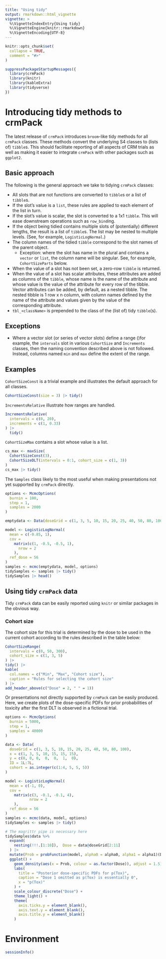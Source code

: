 ```yaml
---
title: "Using tidy"
output: rmarkdown::html_vignette
vignette: >
  %\VignetteIndexEntry{Using tidy}
  %\VignetteEngine{knitr::rmarkdown}
  %\VignetteEncoding{UTF-8}
---
```


```r
knitr::opts_chunk$set(
  collapse = TRUE,
  comment = "#>"
)
```

```r
suppressPackageStartupMessages({
  library(crmPack)
  library(knitr)
  library(kableExtra)
  library(tidyverse)
})
```

# Introducing tidy methods to crmPack
The latest release of `crmPack` introduces `broom`-like tidy methods for all `crmPack` classes.  These methods convert the underlying S4 classes to (lists of) `tibble`s.  This should facilitate reporting of all aspects of CRM trials as well as making it easier to integrate `crmPack` with other packages such as `ggplot2`.

## Basic approach
The following is the general approach we take to tidying `crmPack` classes:

* All slots that are not functions are converted to `tibble`s or a list of `tibble`s.
* If the slot's value is a `list`, these rules are applied to each element of the list in turn.
* If the slot's value is scalar, the slot is converted to a 1x1 `tibble`.  This will ease downstream operations such as `row_bind`ing.
* If the object being tidied contains multiple slots of (potentially) different lengths, the result is a list of `tibble`s.  The list may be nested to multiple levels.  (See, for example, `LogisticLogNormal`.)
* The column names of the tidied `tibble` correspond to the slot names of the parent object.
  * Exception: where the slot has name in the plural and contains a `vector` or `list`, the column name will be singular.  See, for example, `CohortSizeParts` below.
* When the value of a slot has not been set, a zero-row `tibble` is returned.
* When the value of a slot has scalar attributes, these attributes are added as columns of the `tibble`, whose name is the name of the attribute and whose value is the value of the attribute for every row of the tibble.  Vector attributes can be added, by default, as a nested tibble.
  The nested tibble is 1 row x n column, with column names defined by the name of the attribute and values given by the value of the corresponding attribute.
* `tbl_<className>` is prepended to the class of the (list of) tidy `tibble`(s).

## Exceptions
*  Where a vector slot (or series of vector slots) define a range ()for example, the `intervals` slot in various `CohortSize` and `Increments` classes, then the naming convention described above is not followed.  Instead, columns named `min` and `max` define the extent of the range.

## Examples

`CohortSizeConst` is a trivial example and illustrates the default approach for all classes.

```r
CohortSizeConst(size = 3) |> tidy()
```

`IncrementsRelative` illustrate how ranges are handled.

```r
IncrementsRelative(
  intervals = c(0, 20),
  increments = c(1, 0.33)
) |>
  tidy()

```

`CohortSizeMax` contains a slot whose value is a list.

```r
cs_max <- maxSize(
  CohortSizeConst(3),
  CohortSizeDLT(intervals = 0:1, cohort_size = c(1, 3))
)
cs_max |> tidy()
```

The `Samples` class likely to the most useful when making presentations not yet supported by `crmPack` directly.

```r
options <- McmcOptions(
  burnin = 100,
  step = 1,
  samples = 2000
)

emptydata <- Data(doseGrid = c(1, 3, 5, 10, 15, 20, 25, 40, 50, 80, 100))

model <- LogisticLogNormal(
  mean = c(-0.85, 1),
  cov =
    matrix(c(1, -0.5, -0.5, 1),
      nrow = 2
    ),
  ref_dose = 56
)
samples <- mcmc(emptydata, model, options)
tidySamples <- samples |> tidy()
tidySamples |> head()
```

## Using tidy `crmPack` data

Tidy `crmPack` data can be easily reported using `knitr` or similar packages in the obvious way.

### Cohort size

The cohort size for this trial is determined by the dose to be used in the current cohort according to the rules described in the table below:

```r
CohortSizeRange(
  intervals = c(0, 50, 300),
  cohort_size = c(1, 3, 5)
) |>
tidy() |>
kable(
  col.names = c("Min", "Max", "Cohort size"),
  caption = "Rules for selecting the cohort size"
) |>
add_header_above(c("Dose" = 2, " " = 1))
```

Or presentations not directly supported by `crmPack` can be easily produced.  Here, we create plots of the dose-specific PDFs for prior probabilities of toxicity after the first DLT is observed in a fictional trial.

```r
options <- McmcOptions(
  burnin = 5000,
  step = 1,
  samples = 40000
)

data <- Data(
  doseGrid = c(1, 3, 5, 10, 15, 20, 25, 40, 50, 80, 100),
  x = c(1, 3, 5, 10, 15, 15, 15),
  y = c(0, 0, 0,  0,  0,  1,  0),
  ID = 1L:7L,
  cohort = as.integer(c(1:4, 5, 5, 5))
)

model <- LogisticLogNormal(
  mean = c(-1, 0),
  cov =
    matrix(c(3, -0.1, -0.1, 4),
           nrow = 2
    ),
  ref_dose = 56
)
samples <- mcmc(data, model, options)
tidySamples <- samples |> tidy()

# The magrittr pipe is necessary here
tidySamples$data %>%
  expand(
    nesting(!!!.[1:10]),  Dose = data@doseGrid[2:11]
  ) |>
  mutate(Prob = probFunction(model, alpha0 = alpha0, alpha1 = alpha1)(Dose)) |>
  ggplot() +
    geom_density(aes(x = Prob, colour = as.factor(Dose)), adjust = 1.5) +
    labs(
      title = "Posterior dose-specific PDFs for p(Tox)",
      caption = "Dose 1 omitted as p(Tox) is essentially 0",
      x = "p(Tox)"
    ) +
    scale_colour_discrete("Dose") +
    theme_light() +
    theme(
      axis.ticks.y = element_blank(),
      axis.text.y = element_blank(),
      axis.title.y = element_blank()
    )
```

# Environment

```r
sessionInfo()
```
